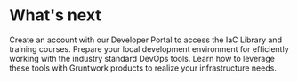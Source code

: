 
# What's next

<CardList>
  <Card
    title="Gain access to Gruntwork’s products"
    href="/developer-portal/create-account"
  >
    Create an account with our Developer Portal to access the IaC Library and
    training courses.
  </Card>
  <Card title="Check out our products" href="/products">
    Prepare your local development environment for efficiently working with the
    industry standard DevOps tools.
  </Card>
  <Card title="Engage the community" href="/support#get-support">
    Learn how to leverage these tools with Gruntwork products to realize your
    infrastructure needs.
  </Card>
</CardList>


<!-- ##DOCS-SOURCER-START
{
  "sourcePlugin": "local-copier",
  "hash": "7f67d8a415c31ba4796539c7fe82380d"
}
##DOCS-SOURCER-END -->
